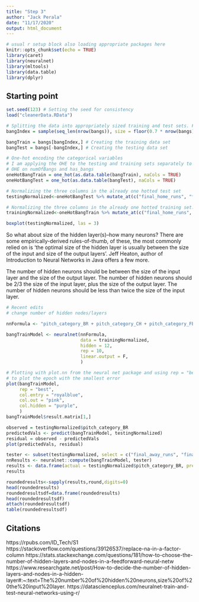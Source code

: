 ---
title: "Step 3"
author: "Jack Perala"
date: "11/17/2020"
output: html_document
---

```{r setup, include=FALSE}
# usual r setup block also loading appropriate packages here
knitr::opts_chunk$set(echo = TRUE)
library(caret)
library(neuralnet)
library(mltools)
library(data.table)
library(dplyr)
```

## Starting point
```{r load cleanerData, include=FALSE}
set.seed(123) # Setting the seed for consistency
load("cleanerData.RData")

# Splitting the data into appropriately sized training and test sets. For now this is split at 70% training and 30% test.
bangIndex = sample(seq_len(nrow(bangs)), size = floor(0.7 * nrow(bangs)))

bangTrain = bangs[bangIndex,] # Creating the training data set
bangTest = bangs[-bangIndex,] # Creating the testing data set
```

```{r}
# One-hot encoding the categorical variables
# I am applying the OHE to the testing and training sets separately to preserve individuality although they are receiving the same transformation.
# OHE on numOfBangs and has_bangs
oneHotBangTrain = one_hot(as.data.table(bangTrain), naCols = TRUE)
oneHotBangTest = one_hot(as.data.table(bangTest), naCols = TRUE)

# Normalizing the three columns in the already one hotted test set
testingNormalized<-oneHotBangTest %>% mutate_at(c("final_home_runs", "final_away_runs", "inning"), ~(scale(.) %>% as.vector))

# Normalizing the three columns in the already one hotted training set.
trainingNormalized<-oneHotBangTrain %>% mutate_at(c("final_home_runs", "final_away_runs", "inning"),  ~(scale(.) %>% as.vector))

boxplot(testingNormalized, las = 3)
```

So what about size of the hidden layer(s)--how many neurons? There are some empirically-derived rules-of-thumb, of these, the most commonly relied on is 'the optimal size of the hidden layer is usually between the size of the input and size of the output layers'. Jeff Heaton, author of Introduction to Neural Networks in Java offers a few more.

The number of hidden neurons should be between the size of the input layer and the size of the output layer.
The number of hidden neurons should be 2/3 the size of the input layer, plus the size of the output layer.
The number of hidden neurons should be less than twice the size of the input layer.

```{r}
# Recent edits
# change number of hidden nodes/layers

nnFormula <- "pitch_category_BR + pitch_category_CH + pitch_category_FB + pitch_category_OT~."

bangTrainModel <- neuralnet(nnFormula, 
                            data = trainingNormalized, 
                            hidden = 12,
                            rep = 10,
                            linear.output = F,
                            )
```

```{r}
# Plotting with plot.nn from the neural net package and using rep = "best" 
# to plot the epoch with the smallest error
plot(bangTrainModel, 
     rep = "best",
     col.entry = "royalblue",
     col.out = "pink",
     col.hidden = "purple",
     )
bangTrainModel$result.matrix[1,]
```

```{r}
observed = testingNormalized$pitch_category_BR
predictedVals <- predict(bangTrainModel, testingNormalized)
residual = observed - predictedVals
plot(predictedVals, residual)
```

```{r}
tester <- subset(testingNormalized, select = c("final_away_runs", "final_home_runs", "inning", "pitch_type_code_CH", "pitch_type_code_CU", "pitch_type_code_EP","pitch_type_code_FC", "pitch_type_code_FF", "pitch_type_code_FS", "pitch_type_code_FT", "pitch_type_code_KC", "pitch_type_code_PO", "pitch_type_code_SI", "pitch_type_code_SL", "pitch_type_code_UN", "pitch_category_BR", "pitch_category_CH",  "pitch_category_FB", "pitch_category_OT", "has_bangs_n", "has_bangs_y", "numOfBangs_1B", "numOfBangs_2B", "numOfBangs_3B", "numOfBangs_4B", "numOfBangs_5B", "numOfBangs_0"))
nnResults <- neuralnet::compute(bangTrainModel, tester)
results <- data.frame(actual = testingNormalized$pitch_category_BR, prediction = nnResults$net.result)
results

roundedresults<-sapply(results,round,digits=0)
head(roundedresults)
roundedresultsdf=data.frame(roundedresults)
head(roundedresultsdf)
attach(roundedresultsdf)
table(roundedresultsdf)
```
## Citations
https://rpubs.com/ID_Tech/S1
https://stackoverflow.com/questions/39126537/replace-na-in-a-factor-column
https://stats.stackexchange.com/questions/181/how-to-choose-the-number-of-hidden-layers-and-nodes-in-a-feedforward-neural-netw
https://www.researchgate.net/post/How-to-decide-the-number-of-hidden-layers-and-nodes-in-a-hidden-layer#:~:text=The%20number%20of%20hidden%20neurons,size%20of%20the%20input%20layer.
https://datascienceplus.com/neuralnet-train-and-test-neural-networks-using-r/